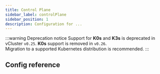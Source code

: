 ```yaml
---
title: Control Plane
sidebar_label: controlPlane
sidebar_position: 1
description: Configuration for ...
---
```



:::warning Deprecation notice
Support for **K0s** and **K3s** is deprecated in vCluster `v0.25`. **K0s** support is removed in `v0.26`.   
Migration to a supported Kubernetes distribution is recommended.
:::

## Config reference

<ControlPlane />
